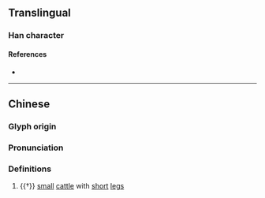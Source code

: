 {{character info}}
==Translingual==

===Han character===
{{Han char|rn=93|rad=牛|as=15|sn=19|four=26511|canj=HQWLP|ids=⿰牜罷}}

====References====
* {{Han ref|kx=0704.410|dkj=20200|dj=1117.270|hdz=31821.070|uh=72A4|ud=29348|bh=F270|bd=62064}}

----

==Chinese==
{{zh-forms|s=𰠹}}

===Glyph origin===
{{Han etym}}

===Pronunciation===
{{zh-pron
|m=pí,bái,bēi
|mc=y
|oc=y
|cat=n
}}

===Definitions===
{{zh-hanzi}}

# {{†}} [[small]] [[cattle]] with [[short]] [[leg]]s